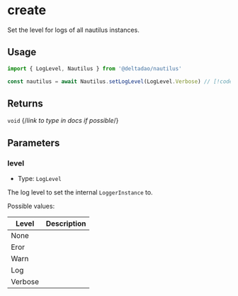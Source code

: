 # create

Set the level for logs of all nautilus instances.

## Usage

```ts twoslash
import { LogLevel, Nautilus } from '@deltadao/nautilus'

const nautilus = await Nautilus.setLogLevel(LogLevel.Verbose) // [!code focus]
```

## Returns

`void` {/*link to type in docs if possible*/}

## Parameters

### level
- Type: `LogLevel`

The log level to set the internal `LoggerInstance` to.

Possible values:

|Level|Description|
|-----|-----------|
|None| |
|Eror| |
|Warn| |
|Log| |
|Verbose| |